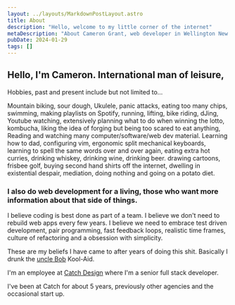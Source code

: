 ```yaml
---
layout: ../layouts/MarkdownPostLayout.astro
title: About
description: "Hello, welcome to my little corner of the internet"
metaDescription: "About Cameron Grant, web developer in Wellington New Zealand"
pubDate: 2024-01-29
tags: []
---
```


## Hello, I'm Cameron. International man of leisure, 

Hobbies, past and present include but not limited to...

Mountain biking, sour dough, Ukulele, panic attacks, eating too many chips, swimming, making playlists on Spotify, running, lifting, bike riding, dJing, Youtube watching, extensively planning what to do when winning the lotto, kombucha, liking the idea of forging but being too scared to eat anything, Reading and watching many computer/software/web dev material. Learning how to dad, configuring vim, ergonomic split mechanical keyboards, learning to spell the same words over and over again, eating extra hot curries, drinking whiskey, drinking wine, drinking beer. drawing cartoons, frisbee golf, buying second hand shirts off the internet, dwelling in existential despair, mediation, doing nothing and going on a potato diet.

### I also do web development for a living, those who want more information about that side of things.

I believe coding is best done as part of a team. 
I believe we don't need to rebuild web apps every few years. 
I believe we need to embrace test driven development, pair programming, fast feedback loops, realistic time frames, culture of refactoring and a obsession with simplicity.

These are my beliefs I have came to after years of doing this shit. Basically I drunk the [uncle Bob](https://en.wikipedia.org/wiki/Robert_C._Martin) Kool-Aid.


I'm an employee at [Catch Design](https://www.catchdesign.co.nz/) where I'm a senior full stack developer.

I've been at Catch for about 5 years, previously other agencies and the occasional start up. 

